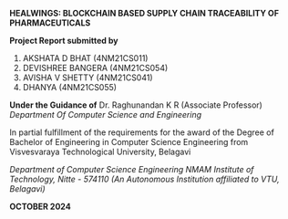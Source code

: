 **HEALWINGS: BLOCKCHAIN BASED SUPPLY CHAIN TRACEABILITY OF PHARMACEUTICALS**

**Project Report submitted by**
1. AKSHATA D BHAT (4NM21CS011) 
2. DEVISHREE BANGERA (4NM21CS054) 
3. AVISHA V SHETTY (4NM21CS041) 
4. DHANYA (4NM21CS055) 

**Under the Guidance of** 
Dr. Raghunandan K R (Associate Professor)
_Department Of Computer Science and Engineering_

In partial fulfillment of the requirements for the award of the Degree of Bachelor of Engineering in Computer Science Engineering from Visvesvaraya Technological University, Belagavi 

_Department of Computer Science Engineering_
_NMAM Institute of Technology, Nitte - 574110 (An Autonomous Institution affiliated to VTU, Belagavi)_

**OCTOBER 2024**